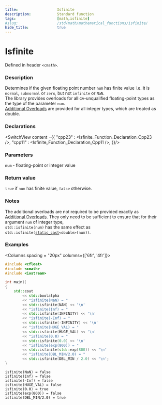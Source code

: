 ```yaml
---
title:                  Isfinite
description:            Standard function
tags:                   [math,isfinite]
#slug:                  /std/math/mathematical_functions/isfinite/
hide_title:             true
---
```




# Isfinite

Defined in header `<cmath>`.

### Description

Determines if the given floating point number <code>num</code> has finite value i.e. 
it is `normal`, `subnormal` or `zero`, but not `infinite` or `NaN`. <br/>
&#8203;<Since v='cpp23'>The library provides overloads for all cv-unqualified floating-point types as the type of the parameter <code>num</code></Since>.<br/>
&#8203;<a href='#declarations'>Additional Overloads</a> are provided for all integer types, which are treated as <span class='col-lb'>double</span>.

### Declarations

<SwitchView content ={{
    "cpp23" : <Isfinite_Function_Declaration_Cpp23 />,
    "cpp11" : <Isfinite_Function_Declaration_Cpp11 />,
}}/>

### Parameters
 
&#8203;<code>num</code> - floating-point or integer value

### Return value

`true` if <code>num</code> has finite value, `false` otherwise.

### Notes
The additional overloads are not required to be provided exactly as <a href='#declarations'>Additional Overloads</a>. 
They only need to be sufficient to ensure that for their argument <code>num</code> of integer type,<br/>
`std::isfinite(num)` has the same effect as <code>std::isfinite(<a href='/docs/std/lang-support/static_cast'>static_cast</a>&lt;<span class='col-lb'>double</span>&gt;(num))</code>.

### Examples

<Columns spacing = "20px" columns={['6fr', '4fr']}>
<div>

```cpp
#include <cfloat>
#include <cmath>
#include <iostream>
 
int main()
{
    std::cout 
        << std::boolalpha
        << "isfinite(NaN) = " 
        << std::isfinite(NAN) << '\n'
        << "isfinite(Inf) = " 
        << std::isfinite(INFINITY) << '\n'
        << "isfinite(-Inf) = " 
        << std::isfinite(-INFINITY) << '\n'
        << "isfinite(HUGE_VAL) = " 
        << std::isfinite(HUGE_VAL) << '\n'
        << "isfinite(0.0) = " 
        << std::isfinite(0.0) << '\n'
        << "isfinite(exp(800)) = " 
        << std::isfinite(std::exp(800)) << '\n'
        << "isfinite(DBL_MIN/2.0) = " 
        << std::isfinite(DBL_MIN / 2.0) << '\n';
}

```

</div><div>

```plaintext title="Result"
isfinite(NaN) = false
isfinite(Inf) = false
isfinite(-Inf) = false
isfinite(HUGE_VAL) = false
isfinite(0.0) = true
isfinite(exp(800)) = false
isfinite(DBL_MIN/2.0) = true
```

</div>
</Columns>